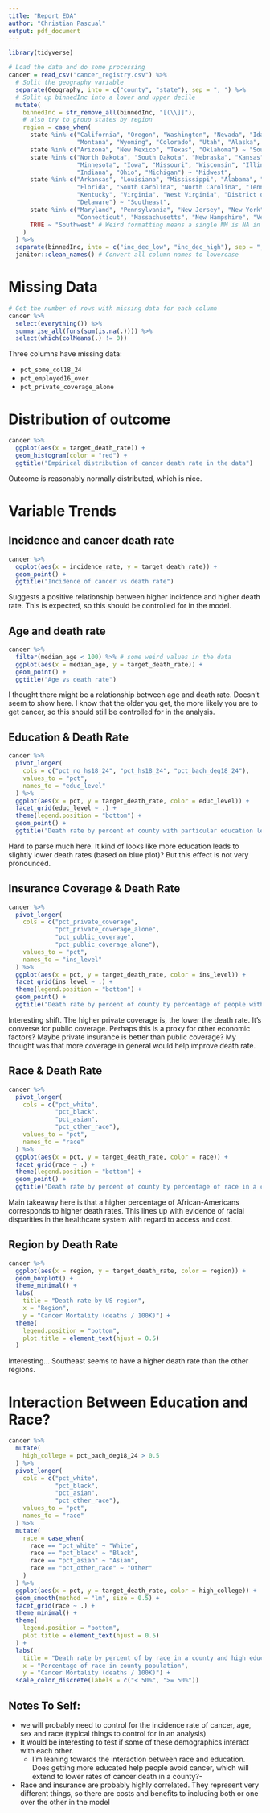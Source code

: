```yaml
---
title: "Report EDA"
author: "Christian Pascual"
output: pdf_document
---
```


```r
library(tidyverse)

# Load the data and do some processing
cancer = read_csv("cancer_registry.csv") %>% 
  # Split the geography variable
  separate(Geography, into = c("county", "state"), sep = ", ") %>% 
  # Split up binnedInc into a lower and upper decile
  mutate(
    binnedInc = str_remove_all(binnedInc, "[(\\]]"),
    # also try to group states by region
    region = case_when(
      state %in% c("California", "Oregon", "Washington", "Nevada", "Idaho", 
                   "Montana", "Wyoming", "Colorado", "Utah", "Alaska", "Hawaii") ~ "West",
      state %in% c("Arizona", "New Mexico", "Texas", "Oklahoma") ~ "Southwest",
      state %in% c("North Dakota", "South Dakota", "Nebraska", "Kansas", 
                   "Minnesota", "Iowa", "Missouri", "Wisconsin", "Illinois", 
                   "Indiana", "Ohio", "Michigan") ~ "Midwest",
      state %in% c("Arkansas", "Louisiana", "Mississippi", "Alabama", "Georgia",
                   "Florida", "South Carolina", "North Carolina", "Tennessee",
                   "Kentucky", "Virginia", "West Virginia", "District of Columbia",
                   "Delaware") ~ "Southeast",
      state %in% c("Maryland", "Pennsylvania", "New Jersey", "New York", "Rhode Island",
                   "Connecticut", "Massachusetts", "New Hampshire", "Vermont", "Maine") ~ "Northeast",
      TRUE ~ "Southwest" # Weird formatting means a single NM is NA in state
    )
  ) %>% 
  separate(binnedInc, into = c("inc_dec_low", "inc_dec_high"), sep = ",") %>% 
  janitor::clean_names() # Convert all column names to lowercase
```

# Missing Data

```r
# Get the number of rows with missing data for each column
cancer %>% 
  select(everything()) %>%
  summarise_all(funs(sum(is.na(.)))) %>% 
  select(which(colMeans(.) != 0))
```

Three columns have missing data:

- `pct_some_col18_24`
- `pct_employed16_over`
- `pct_private_coverage_alone`

# Distribution of outcome

```r
cancer %>% 
  ggplot(aes(x = target_death_rate)) +
  geom_histogram(color = "red") +
  ggtitle("Empirical distribution of cancer death rate in the data")
```

Outcome is reasonably normally distributed, which is nice. 

# Variable Trends

## Incidence and cancer death rate

```r
cancer %>% 
  ggplot(aes(x = incidence_rate, y = target_death_rate)) +
  geom_point() +
  ggtitle("Incidence of cancer vs death rate")
```

Suggests a positive relationship between higher incidence and higher death rate. This is expected, so this should be controlled for in the model.

## Age and death rate

```r
cancer %>% 
  filter(median_age < 100) %>% # some weird values in the data
  ggplot(aes(x = median_age, y = target_death_rate)) +
  geom_point() +
  ggtitle("Age vs death rate")
```

I thought there might be a relationship between age and death rate. Doesn't seem to show here. I know that the older you get, the more likely you are to get cancer, so this should still be controlled for in the analysis.

## Education & Death Rate

```r
cancer %>% 
  pivot_longer(
    cols = c("pct_no_hs18_24", "pct_hs18_24", "pct_bach_deg18_24"),
    values_to = "pct",
    names_to = "educ_level"
  ) %>% 
  ggplot(aes(x = pct, y = target_death_rate, color = educ_level)) + 
  facet_grid(educ_level ~ .) +
  theme(legend.position = "bottom") +
  geom_point() +
  ggtitle("Death rate by percent of county with particular education level")
```

Hard to parse much here. It kind of looks like more education leads to slightly lower death rates (based on blue plot)? But this effect is not very pronounced.

## Insurance Coverage & Death Rate

```r
cancer %>% 
  pivot_longer(
    cols = c("pct_private_coverage", 
             "pct_private_coverage_alone", 
             "pct_public_coverage",
             "pct_public_coverage_alone"),
    values_to = "pct",
    names_to = "ins_level"
  ) %>% 
  ggplot(aes(x = pct, y = target_death_rate, color = ins_level)) + 
  facet_grid(ins_level ~ .) +
  theme(legend.position = "bottom") +
  geom_point() +
  ggtitle("Death rate by percent of county by percentage of people with insurance types")
```

Interesting shift. The higher private coverage is, the lower the death rate. It's converse for public coverage. Perhaps this is a proxy for other economic factors? Maybe private insurance is better than public coverage? My thought was that more coverage in general would help improve death rate.

## Race & Death Rate

```r
cancer %>% 
  pivot_longer(
    cols = c("pct_white", 
             "pct_black", 
             "pct_asian",
             "pct_other_race"),
    values_to = "pct",
    names_to = "race"
  ) %>% 
  ggplot(aes(x = pct, y = target_death_rate, color = race)) + 
  facet_grid(race ~ .) +
  theme(legend.position = "bottom") +
  geom_point() +
  ggtitle("Death rate by percent of county by percentage of race in a county")
```

Main takeaway here is that a higher percentage of African-Americans corresponds to higher death rates. This lines up with evidence of racial disparities in the healthcare system with regard to access and cost. 

## Region by Death Rate

```r
cancer %>% 
  ggplot(aes(x = region, y = target_death_rate, color = region)) + 
  geom_boxplot() +
  theme_minimal() +
  labs(
    title = "Death rate by US region",
    x = "Region",
    y = "Cancer Mortality (deaths / 100K)") +
  theme(
    legend.position = "bottom",
    plot.title = element_text(hjust = 0.5)
  )
```

Interesting... Southeast seems to have a higher death rate than the other regions. 

# Interaction Between Education and Race?

```r
cancer %>% 
  mutate(
    high_college = pct_bach_deg18_24 > 0.5
  ) %>% 
  pivot_longer(
    cols = c("pct_white", 
             "pct_black", 
             "pct_asian",
             "pct_other_race"),
    values_to = "pct",
    names_to = "race"
  ) %>% 
  mutate(
    race = case_when(
      race == "pct_white" ~ "White",
      race == "pct_black" ~ "Black",
      race == "pct_asian" ~ "Asian",
      race == "pct_other_race" ~ "Other"
    )
  ) %>% 
  ggplot(aes(x = pct, y = target_death_rate, color = high_college)) + 
  geom_smooth(method = "lm", size = 0.5) +
  facet_grid(race ~ .) +
  theme_minimal() +
  theme(
    legend.position = "bottom",
    plot.title = element_text(hjust = 0.5)
  ) + 
  labs(
    title = "Death rate by percent of by race in a county and high education",
    x = "Percentage of race in county population",
    y = "Cancer Mortality (deaths / 100K)") +
  scale_color_discrete(labels = c("< 50%", ">= 50%"))
```

## Notes To Self:

- we will probably need to control for the incidence rate of cancer, age, sex and race (typical things to control for in an analysis)
- It would be interesting to test if some of these demographics interact with each other. 
  - I'm leaning towards the interaction between race and education. Does getting more educated help people avoid cancer, which will extend to lower rates of cancer death in a county?-
- Race and insurance are probably highly correlated. They represent very different things, so there are costs and benefits to including both or one over the other in the model
